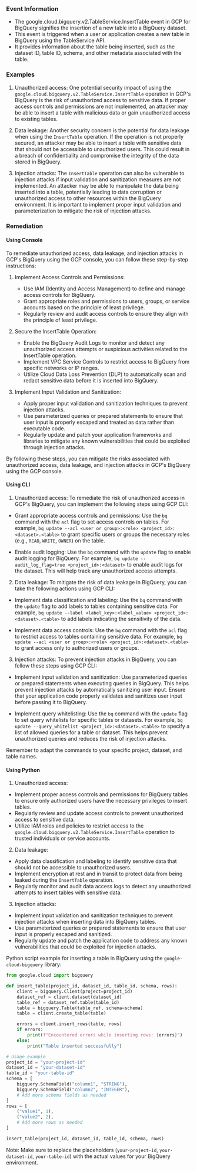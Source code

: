 
### Event Information

- The google.cloud.bigquery.v2.TableService.InsertTable event in GCP for BigQuery signifies the insertion of a new table into a BigQuery dataset.
- This event is triggered when a user or application creates a new table in BigQuery using the TableService API.
- It provides information about the table being inserted, such as the dataset ID, table ID, schema, and other metadata associated with the table.


### Examples

1. Unauthorized access: One potential security impact of using the `google.cloud.bigquery.v2.TableService.InsertTable` operation in GCP's BigQuery is the risk of unauthorized access to sensitive data. If proper access controls and permissions are not implemented, an attacker may be able to insert a table with malicious data or gain unauthorized access to existing tables.

2. Data leakage: Another security concern is the potential for data leakage when using the `InsertTable` operation. If the operation is not properly secured, an attacker may be able to insert a table with sensitive data that should not be accessible to unauthorized users. This could result in a breach of confidentiality and compromise the integrity of the data stored in BigQuery.

3. Injection attacks: The `InsertTable` operation can also be vulnerable to injection attacks if input validation and sanitization measures are not implemented. An attacker may be able to manipulate the data being inserted into a table, potentially leading to data corruption or unauthorized access to other resources within the BigQuery environment. It is important to implement proper input validation and parameterization to mitigate the risk of injection attacks.

### Remediation

#### Using Console

To remediate unauthorized access, data leakage, and injection attacks in GCP's BigQuery using the GCP console, you can follow these step-by-step instructions:

1. Implement Access Controls and Permissions:
   - Use IAM (Identity and Access Management) to define and manage access controls for BigQuery.
   - Grant appropriate roles and permissions to users, groups, or service accounts based on the principle of least privilege.
   - Regularly review and audit access controls to ensure they align with the principle of least privilege.

2. Secure the InsertTable Operation:
   - Enable the BigQuery Audit Logs to monitor and detect any unauthorized access attempts or suspicious activities related to the InsertTable operation.
   - Implement VPC Service Controls to restrict access to BigQuery from specific networks or IP ranges.
   - Utilize Cloud Data Loss Prevention (DLP) to automatically scan and redact sensitive data before it is inserted into BigQuery.

3. Implement Input Validation and Sanitization:
   - Apply proper input validation and sanitization techniques to prevent injection attacks.
   - Use parameterized queries or prepared statements to ensure that user input is properly escaped and treated as data rather than executable code.
   - Regularly update and patch your application frameworks and libraries to mitigate any known vulnerabilities that could be exploited through injection attacks.

By following these steps, you can mitigate the risks associated with unauthorized access, data leakage, and injection attacks in GCP's BigQuery using the GCP console.

#### Using CLI

1. Unauthorized access: To remediate the risk of unauthorized access in GCP's BigQuery, you can implement the following steps using GCP CLI:

- Grant appropriate access controls and permissions: Use the `bq` command with the `acl` flag to set access controls on tables. For example, `bq update --acl <user or group>:<role> <project_id>:<dataset>.<table>` to grant specific users or groups the necessary roles (e.g., `READ`, `WRITE`, `OWNER`) on the table.

- Enable audit logging: Use the `bq` command with the `update` flag to enable audit logging for BigQuery. For example, `bq update --audit_log_flag=true <project_id>:<dataset>` to enable audit logs for the dataset. This will help track any unauthorized access attempts.

2. Data leakage: To mitigate the risk of data leakage in BigQuery, you can take the following actions using GCP CLI:

- Implement data classification and labeling: Use the `bq` command with the `update` flag to add labels to tables containing sensitive data. For example, `bq update --label <label_key>:<label_value> <project_id>:<dataset>.<table>` to add labels indicating the sensitivity of the data.

- Implement data access controls: Use the `bq` command with the `acl` flag to restrict access to tables containing sensitive data. For example, `bq update --acl <user or group>:<role> <project_id>:<dataset>.<table>` to grant access only to authorized users or groups.

3. Injection attacks: To prevent injection attacks in BigQuery, you can follow these steps using GCP CLI:

- Implement input validation and sanitization: Use parameterized queries or prepared statements when executing queries in BigQuery. This helps prevent injection attacks by automatically sanitizing user input. Ensure that your application code properly validates and sanitizes user input before passing it to BigQuery.

- Implement query whitelisting: Use the `bq` command with the `update` flag to set query whitelists for specific tables or datasets. For example, `bq update --query_whitelist <project_id>:<dataset>.<table>` to specify a list of allowed queries for a table or dataset. This helps prevent unauthorized queries and reduces the risk of injection attacks.

Remember to adapt the commands to your specific project, dataset, and table names.

#### Using Python

1. Unauthorized access:
- Implement proper access controls and permissions for BigQuery tables to ensure only authorized users have the necessary privileges to insert tables.
- Regularly review and update access controls to prevent unauthorized access to sensitive data.
- Utilize IAM roles and policies to restrict access to the `google.cloud.bigquery.v2.TableService.InsertTable` operation to trusted individuals or service accounts.

2. Data leakage:
- Apply data classification and labeling to identify sensitive data that should not be accessible to unauthorized users.
- Implement encryption at rest and in transit to protect data from being leaked during the `InsertTable` operation.
- Regularly monitor and audit data access logs to detect any unauthorized attempts to insert tables with sensitive data.

3. Injection attacks:
- Implement input validation and sanitization techniques to prevent injection attacks when inserting data into BigQuery tables.
- Use parameterized queries or prepared statements to ensure that user input is properly escaped and sanitized.
- Regularly update and patch the application code to address any known vulnerabilities that could be exploited for injection attacks.

Python script example for inserting a table in BigQuery using the `google-cloud-bigquery` library:

```python
from google.cloud import bigquery

def insert_table(project_id, dataset_id, table_id, schema, rows):
    client = bigquery.Client(project=project_id)
    dataset_ref = client.dataset(dataset_id)
    table_ref = dataset_ref.table(table_id)
    table = bigquery.Table(table_ref, schema=schema)
    table = client.create_table(table)

    errors = client.insert_rows(table, rows)
    if errors:
        print(f"Encountered errors while inserting rows: {errors}")
    else:
        print("Table inserted successfully")

# Usage example
project_id = "your-project-id"
dataset_id = "your-dataset-id"
table_id = "your-table-id"
schema = [
    bigquery.SchemaField("column1", "STRING"),
    bigquery.SchemaField("column2", "INTEGER"),
    # Add more schema fields as needed
]
rows = [
    ("value1", 1),
    ("value2", 2),
    # Add more rows as needed
]

insert_table(project_id, dataset_id, table_id, schema, rows)
```

Note: Make sure to replace the placeholders (`your-project-id`, `your-dataset-id`, `your-table-id`) with the actual values for your BigQuery environment.

